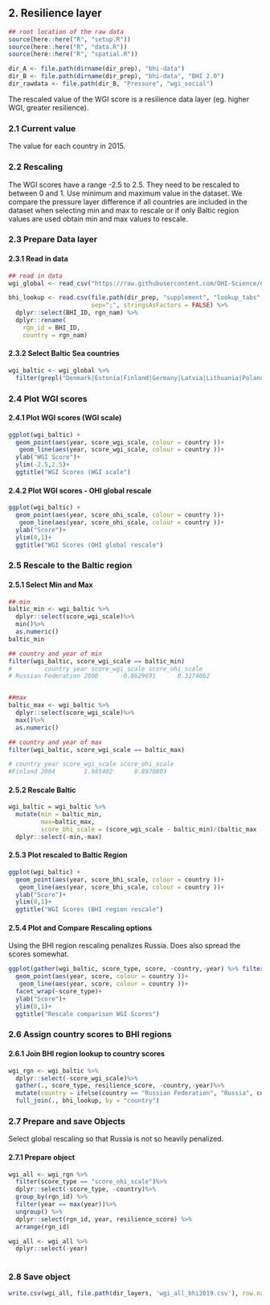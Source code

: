 ## 2. Resilience layer 

```r
## root location of the raw data
source(here::here("R", "setup.R"))
source(here::here("R", "data.R"))
source(here::here("R", "spatial.R"))

dir_A <- file.path(dirname(dir_prep), "bhi-data")
dir_B <- file.path(dirname(dir_prep), "bhi-data", "BHI 2.0")
dir_rawdata <- file.path(dir_B, "Pressure", "wgi_social")
```

The rescaled value of the WGI score is a resilience data layer (eg. higher WGI, greater resilience).

### 2.1 Current value
The value for each country in 2015.  

### 2.2 Rescaling
The WGI scores have a range -2.5 to 2.5. They need to be rescaled to between 0 and 1. Use minimum and maximum value in the dataset.  We compare the pressure layer difference if all countries are included in the dataset when selecting min and max to rescale or if only Baltic region values are used obtain min and max values to rescale.    

### 2.3 Prepare Data layer

#### 2.3.1 Read in data

```r
## read in data
wgi_global <- read_csv("https://raw.githubusercontent.com/OHI-Science/ohiprep/master/globalprep/prs_res_wgi/v2017/intermediate/wgi_combined_scores_by_country.csv")

bhi_lookup <- read.csv(file.path(dir_prep, "supplement", "lookup_tabs", "bhi_basin_country_lookup.csv"),
                       sep=";", stringsAsFactors = FALSE) %>%
  dplyr::select(BHI_ID, rgn_nam) %>%
  dplyr::rename(
    rgn_id = BHI_ID,
    country = rgn_nam)
```

#### 2.3.2 Select Baltic Sea countries
```r
wgi_baltic <- wgi_global %>%
  filter(grepl("Denmark|Estonia|Finland|Germany|Latvia|Lithuania|Poland|Sweden|Russia", country))
```

###  2.4 Plot WGI scores

####  2.4.1  Plot WGI scores (WGI scale)
```r
ggplot(wgi_baltic) + 
  geom_point(aes(year, score_wgi_scale, colour = country ))+
   geom_line(aes(year, score_wgi_scale, colour = country ))+
  ylab("WGI Score")+
  ylim(-2.5,2.5)+
  ggtitle("WGI Scores (WGI scale")
```

####  2.4.2  Plot WGI scores  - OHI global rescale
```r
ggplot(wgi_baltic) + 
  geom_point(aes(year, score_ohi_scale, colour = country ))+
   geom_line(aes(year, score_ohi_scale, colour = country ))+
  ylab("Score")+
  ylim(0,1)+
  ggtitle("WGI Scores (OHI global rescale")

```


### 2.5 Rescale to the Baltic region

#### 2.5.1 Select Min and Max
```r
## min
baltic_min <- wgi_baltic %>%
  dplyr::select(score_wgi_scale)%>%
  min()%>%
  as.numeric()
baltic_min

## country and year of min
filter(wgi_baltic, score_wgi_scale == baltic_min)
#         country year score_wgi_scale score_ohi_scale
# Russian Federation 2000      -0.8629691      0.3274062	


##max
baltic_max <- wgi_baltic %>%
  dplyr::select(score_wgi_scale)%>%
  max()%>%
  as.numeric()

## country and year of max
filter(wgi_baltic, score_wgi_scale == baltic_max)

# country year score_wgi_scale score_ohi_scale
#Finland 2004        1.985402      0.8970803

```

#### 2.5.2 Rescale Baltic
```r
wgi_baltic = wgi_baltic %>%
  mutate(min = baltic_min,
         max=baltic_max,
         score_bhi_scale = (score_wgi_scale - baltic_min)/(baltic_max - baltic_min))%>%
  dplyr::select(-min,-max)

```


#### 2.5.3 Plot rescaled to Baltic Region
```r
ggplot(wgi_baltic) + 
  geom_point(aes(year, score_bhi_scale, colour = country ))+
   geom_line(aes(year, score_bhi_scale, colour = country ))+
  ylab("Score")+
  ylim(0,1)+
  ggtitle("WGI Scores (BHI region rescale")


```


#### 2.5.4 Plot and Compare Rescaling options
Using the BHI region rescaling penalizes Russia. Does also spread the scores somewhat.  

```r
ggplot(gather(wgi_baltic, score_type, score, -country,-year) %>% filter(score_type != "score_wgi_scale")) + 
  geom_point(aes(year, score, colour = country ))+
   geom_line(aes(year, score, colour = country ))+
  facet_wrap(~score_type)+
  ylab("Score")+
  ylim(0,1)+
  ggtitle("Rescale comparison WGI Scores")

```


### 2.6 Assign country scores to BHI regions

#### 2.6.1 Join BHI region lookup to country scores
```r
wgi_rgn <- wgi_baltic %>%
  dplyr::select(-score_wgi_scale)%>%
  gather(., score_type, resilience_score, -country,-year)%>%
  mutate(country = ifelse(country == "Russian Federation", "Russia", country))%>%
  full_join(., bhi_lookup, by = "country")

```


### 2.7 Prepare and save Objects
Select global rescaling so that Russia is not so heavily penalized.  

#### 2.7.1 Prepare object
```r
wgi_all <- wgi_rgn %>%
  filter(score_type == "score_ohi_scale")%>%
  dplyr::select(-score_type, -country)%>%
  group_by(rgn_id) %>%
  filter(year == max(year))%>%
  ungroup() %>%
  dplyr::select(rgn_id, year, resilience_score) %>%
  arrange(rgn_id)

wgi_all <- wgi_all %>%
  dplyr::select(-year)
      
```

### 2.8 Save object
```r
write.csv(wgi_all, file.path(dir_layers, 'wgi_all_bhi2019.csv'), row.names=FALSE)
```


